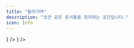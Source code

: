 ```yaml
---
title: "들어가며"
description: "초안 같은 문서들을 정리하는 공간입니다."
icon: Info
---
```



<Cards>
  <Card
    title="정보처리기사"
    description="정보처리기사 준비 과정에서 정리한 내용입니다."
    href="/docs/engineer-information-processing"
    icon={<Computer />}
  />
  <Card
    title="단어장 프로젝트"
    description="개인 프로젝트인 '단어장 프로젝트'와 관련된 기록입니다."
    href="/docs/word-helper-project"
    icon={<Notebook />}
  />
</Cards>
